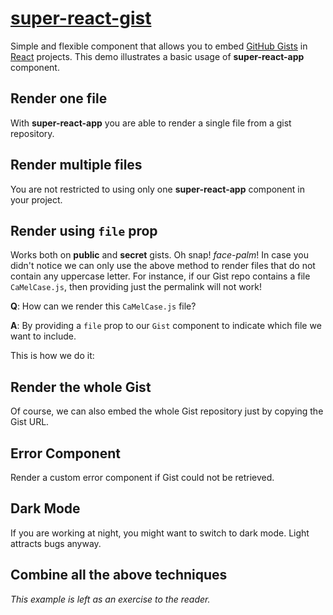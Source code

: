 

<Meta of={GistStories}/>

# [super-react-gist](https://github.com/GeorgeGkas/super-react-gist)

Simple and flexible component that allows you to embed [GitHub Gists](https://gist.github.com/) in
[React](https://reactjs.org) projects.
This demo illustrates a basic usage of **super-react-app** component.

## Render one file
With **super-react-app** you are able to render a single file from a gist repository.

<Canvas of={GistStories.SingleFile}/>

## Render multiple files
You are not restricted to using only one **super-react-app** component in your project.

<Canvas of={GistStories.MultipleFiles}/>

## Render using `file` prop

Works both on **public** and **secret** gists.
Oh snap! *face-palm*!
In case you didn't notice we can only use the above method to render files that do not contain any uppercase letter.
For instance, if our Gist repo contains a file `CaMelCase.js`, then providing just the permalink will not work!

**Q**: How can we render this `CaMelCase.js` file?

**A**: By providing a `file` prop to our `Gist` component to indicate which file we want to include.

This is how we do it:

<Canvas of={GistStories.CamelCaseFileName}/>

## Render the whole Gist

Of course, we can also embed the whole Gist repository just by copying the Gist URL.

<Canvas of={GistStories.WholeGist}/>

## Error Component

Render a custom error component if Gist could not be retrieved.

<Canvas of={GistStories.CustomErrorComponent}/>

## Dark Mode

If you are working at night, you might want to switch to dark mode. Light attracts bugs anyway.

<Canvas of={GistStories.ColorModeDark}/>

## Combine all the above techniques

*This example is left as an exercise to the reader.*
